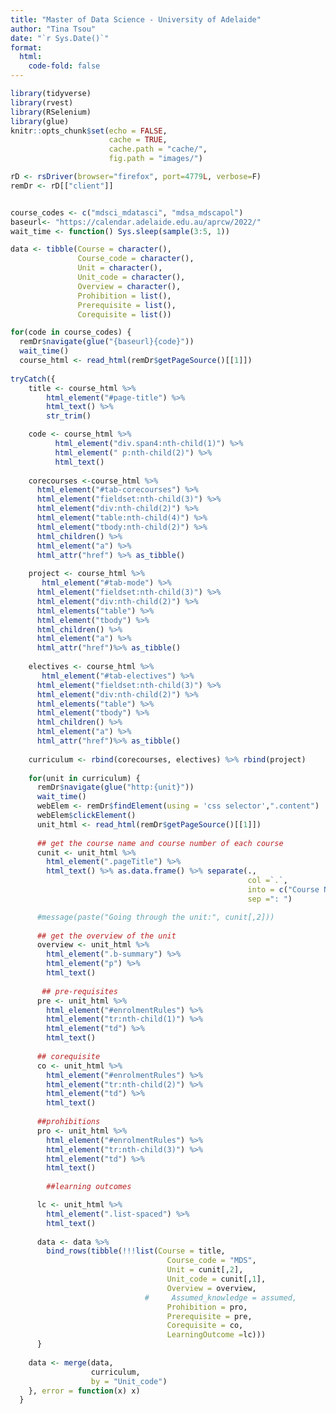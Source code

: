 ```yaml
---
title: "Master of Data Science - University of Adelaide"
author: "Tina Tsou"
date: "`r Sys.Date()`"
format: 
  html: 
    code-fold: false
---
```



```r
library(tidyverse)
library(rvest)
library(RSelenium)
library(glue)
knitr::opts_chunk$set(echo = FALSE,
                      cache = TRUE,
                      cache.path = "cache/",
                      fig.path = "images/")

```


```r
rD <- rsDriver(browser="firefox", port=4779L, verbose=F)
remDr <- rD[["client"]]


course_codes <- c("mdsci_mdatasci", "mdsa_mdscapol")
baseurl<- "https://calendar.adelaide.edu.au/aprcw/2022/"
wait_time <- function() Sys.sleep(sample(3:5, 1))

data <- tibble(Course = character(),
               Course_code = character(),
               Unit = character(),
               Unit_code = character(),
               Overview = character(),
               Prohibition = list(),
               Prerequisite = list(),
               Corequisite = list())

for(code in course_codes) {
  remDr$navigate(glue("{baseurl}{code}"))
  wait_time()
  course_html <- read_html(remDr$getPageSource()[[1]])
  
tryCatch({
    title <- course_html %>% 
        html_element("#page-title") %>% 
        html_text() %>% 
        str_trim()

    code <- course_html %>% 
          html_element("div.span4:nth-child(1)") %>% 
          html_element(" p:nth-child(2)") %>% 
          html_text()
    
    corecourses <-course_html %>% 
      html_element("#tab-corecourses") %>% 
      html_element("fieldset:nth-child(3)") %>% 
      html_element("div:nth-child(2)") %>% 
      html_element("table:nth-child(4)") %>% 
      html_element("tbody:nth-child(2)") %>% 
      html_children() %>% 
      html_element("a") %>% 
      html_attr("href") %>% as_tibble()
    
    project <- course_html %>% 
       html_element("#tab-mode") %>% 
      html_element("fieldset:nth-child(3)") %>% 
      html_element("div:nth-child(2)") %>% 
      html_elements("table") %>% 
      html_element("tbody") %>% 
      html_children() %>% 
      html_element("a") %>% 
      html_attr("href")%>% as_tibble()
    
    electives <- course_html %>% 
       html_element("#tab-electives") %>% 
      html_element("fieldset:nth-child(3)") %>% 
      html_element("div:nth-child(2)") %>% 
      html_elements("table") %>% 
      html_element("tbody") %>% 
      html_children() %>% 
      html_element("a") %>% 
      html_attr("href")%>% as_tibble()
    
    curriculum <- rbind(corecourses, electives) %>% rbind(project)
    
    for(unit in curriculum) {
      remDr$navigate(glue("http:{unit}"))
      wait_time()
      webElem <- remDr$findElement(using = 'css selector',".content")
      webElem$clickElement()
      unit_html <- read_html(remDr$getPageSource()[[1]])
      
      ## get the course name and course number of each course
      cunit <- unit_html %>% 
        html_element(".pageTitle") %>% 
        html_text() %>% as.data.frame() %>% separate(.,
                                                     col =`.`, 
                                                     into = c("Course Number","Course Name"),
                                                     sep =": ")

      #message(paste("Going through the unit:", cunit[,2]))
      
      ## get the overview of the unit
      overview <- unit_html %>% 
        html_element(".b-summary") %>% 
        html_element("p") %>% 
        html_text()
      
       ## pre-requisites
      pre <- unit_html %>% 
        html_element("#enrolmentRules") %>% 
        html_element("tr:nth-child(1)") %>% 
        html_element("td") %>% 
        html_text()
      
      ## corequisite
      co <- unit_html %>% 
        html_element("#enrolmentRules") %>% 
        html_element("tr:nth-child(2)") %>% 
        html_element("td") %>% 
        html_text()
      
      ##prohibitions
      pro <- unit_html %>% 
        html_element("#enrolmentRules") %>% 
        html_element("tr:nth-child(3)") %>% 
        html_element("td") %>% 
        html_text()
  
        ##learning outcomes

      lc <- unit_html %>% 
        html_element(".list-spaced") %>% 
        html_text()
      
      data <- data %>% 
        bind_rows(tibble(!!!list(Course = title, 
                                   Course_code = "MDS", 
                                   Unit = cunit[,2],
                                   Unit_code = cunit[,1],
                                   Overview = overview,
                              #     Assumed_knowledge = assumed,
                                   Prohibition = pro,
                                   Prerequisite = pre, 
                                   Corequisite = co,
                                   LearningOutcome =lc)))
      }
      
    data <- merge(data, 
                  curriculum,
                  by = "Unit_code")
    }, error = function(x) x)
  }



```
